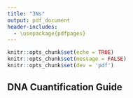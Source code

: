 ```yaml
---
title: "3Ns"
output: pdf_document
header-includes:
  - \usepackage{pdfpages}
---
```


```r
knitr::opts_chunk$set(echo = TRUE)
knitr::opts_chunk$set(message = FALSE)
knitr::opts_chunk$set(dev = 'pdf')
```


## DNA Cuantification Guide

\includepdf{Tres etiquetas_NN.pdf}



